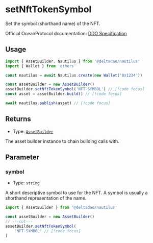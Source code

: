 # setNftTokenSymbol

Set the symbol (shorthand name) of the NFT.

Official OceanProtocol documentation: [DDO Specification](https://docs.oceanprotocol.com/developers/ddo-specification)

## Usage

```ts twoslash
import { AssetBuilder, Nautilus } from '@deltadao/nautilus'
import { Wallet } from 'ethers'

const nautilus = await Nautilus.create(new Wallet('0x1234'))

const assetBuilder = new AssetBuilder()
assetBuilder.setNftTokenSymbol('NFT-SYMBOL') // [!code focus]
const asset = assetBuilder.build() // [!code focus]

await nautilus.publish(asset) // [!code focus]
```

## Returns

- Type: [`AssetBuilder`](/docs/api/AssetBuilder)

The asset builder instance to chain building calls with.

## Parameter

### symbol

- Type: `string`

A short descriptive symbol to use for the NFT. A symbol is usually a shorthand representation of the name.

```ts twoslash
import { AssetBuilder } from '@deltadao/nautilus'

const assetBuilder = new AssetBuilder()
// ---cut---
assetBuilder.setNftTokenSymbol(
    'NFT-SYMBOL' // [!code focus]
)
```